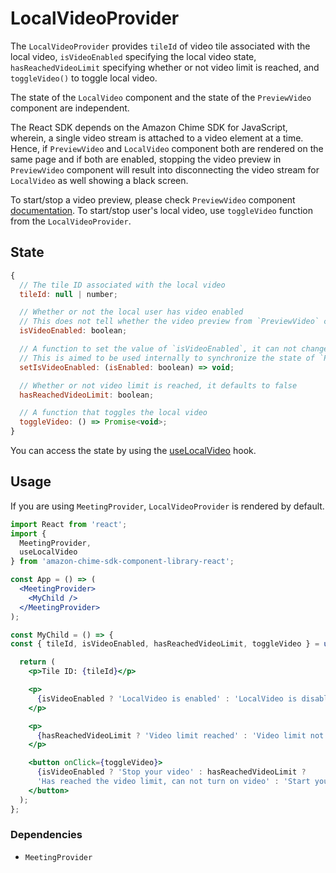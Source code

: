 <Meta title="SDK Providers/LocalVideoProvider" />

# LocalVideoProvider

The `LocalVideoProvider` provides `tileId` of video tile associated with the local video, `isVideoEnabled` specifying the local video state, `hasReachedVideoLimit` specifying whether or not video limit is reached, and `toggleVideo()` to toggle local video.

The state of the `LocalVideo` component and the state of the `PreviewVideo` component are independent.

The React SDK depends on the Amazon Chime SDK for JavaScript, wherein, a single video stream is attached to a video element at a time. Hence, if `PreviewVideo` and `LocalVideo` component both are rendered on the same page and if both are enabled, stopping the video preview in `PreviewVideo` component will result into disconnecting the video stream for `LocalVideo` as well showing a black screen.

To start/stop a video preview, please check `PreviewVideo` component [documentation](/docs/sdk-components-previewvideo--page).
To start/stop user's local video, use `toggleVideo` function from the `LocalVideoProvider`.

## State

```javascript
{
  // The tile ID associated with the local video
  tileId: null | number;

  // Whether or not the local user has video enabled
  // This does not tell whether the video preview from `PreviewVideo` component is enabled or not.
  isVideoEnabled: boolean;

  // A function to set the value of `isVideoEnabled`, it can not change the state of camera
  // This is aimed to be used internally to synchronize the state of `PreviewVideo` and `LocalVideo`
  setIsVideoEnabled: (isEnabled: boolean) => void;

  // Whether or not video limit is reached, it defaults to false
  hasReachedVideoLimit: boolean;

  // A function that toggles the local video
  toggleVideo: () => Promise<void>;
}
```

You can access the state by using the [useLocalVideo](/docs/sdk-hooks-uselocalvideo--page) hook.

## Usage

If you are using `MeetingProvider`, `LocalVideoProvider` is rendered by default.

```jsx
import React from 'react';
import {
  MeetingProvider,
  useLocalVideo
} from 'amazon-chime-sdk-component-library-react';

const App = () => (
  <MeetingProvider>
    <MyChild />
  </MeetingProvider>
);

const MyChild = () => {
const { tileId, isVideoEnabled, hasReachedVideoLimit, toggleVideo } = useLocalVideo();

  return (
    <p>Tile ID: {tileId}</p>

    <p>
      {isVideoEnabled ? 'LocalVideo is enabled' : 'LocalVideo is disabled'}
    </p>

    <p>
      {hasReachedVideoLimit ? 'Video limit reached' : 'Video limit not reached'}
    </p>

    <button onClick={toggleVideo}>
      {isVideoEnabled ? 'Stop your video' : hasReachedVideoLimit ?
      'Has reached the video limit, can not turn on video' : 'Start your video'}
    </button>
  );
};
```

### Dependencies

- `MeetingProvider`
